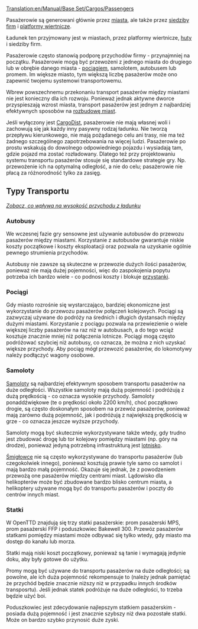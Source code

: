 [[Translation:en/Manual/Base Set/Cargos/Passengers]]

{{pl/Manual/Base Set/Cargos/Ładunek|name=Pasażerowie
|image=Passengers.png
|produced=[[pl/Manual/Base Set/Domy|Domy]], [[pl/Manual/Base Set/Industries/Platforma wiertnicza|Platforma wiertnicza]], [[pl/Archive/Manual/Siedziba firmy|Siedziba firmy]]
|accepted=[[pl/Manual/Base Set/Domy|Domy]], [[pl/Manual/Base Set/Industries/Platforma wiertnicza|Platforma wiertnicza]], [[pl/Manual/Base Set/Industries/Huta|Huta]], [[pl/Archive/Manual/Siedziba firmy|Siedziba firmy]]
}}
Pasażerowie są generowani głównie przez [[pl/Manual/Base Set/Domy|miasta]], ale także przez [[pl/Archive/Manual/Siedziba firmy|siedziby firm]] i [[pl/Manual/Base Set/Industries/Platforma wiertnicza|platformy wiertnicze]].

Ładunek ten przyjmowany jest w miastach, przez platformy wiertnicze, [[pl/Manual/Base Set/Industries/Huta|huty]] i siedziby firm.

Pasażerowie często stanowią podporę przychodów firmy - przynajmniej na początku. Pasażerowie mogą być przewożeni z jednego miasta do drugiego lub w obrębie danego miasta - [[pl/Manual/Pociągi|pociągiem]], samolotem, autobusem lub promem. Im większe miasto, tym większą liczbę pasażerów może ono zapewnić twojemu systemowi transportowemu.

Wbrew powszechnemu przekonaniu transport pasażerów między miastami nie jest konieczny dla ich rozwoju. Ponieważ jednak aktywne dworce przyspieszają wzrost miasta, transport pasażerów jest jednym z najbardziej efektywnych sposobów na [[pl/Manual/Miasta#wielkosc-miasta|rozbudowę miast]].

Jeśli wyłączony jest [[pl/Manual/Dystrybucja ładunku|CargoDist]], pasażerowie nie mają własnej woli i zachowują się jak każdy inny pasywny rodzaj ładunku. Nie tworzą przepływu kierunkowego, nie mają pożądanego celu ani trasy, nie ma też żadnego szczególnego zapotrzebowania na więcej ludzi. Pasażerowie po prostu wskakują do dowolnego odpowiedniego pojazdu i wysiadają tam, gdzie pojazd ma zostać rozładowany. Dlatego też przy projektowaniu systemu transportu pasażerów stosuje się standardowe strategie gry. Np. przewożenie ich na optymalną odległość, a nie do celu; pasażerowie nie płacą za różnorodność tylko za zasięg.

==Typy Transportu==

''[[pl/Manual/Game Mechanics/Przychód za ładunek|Zobacz, co wpływa na wysokość przychodu z ładunku]]''
===Autobusy===
We wczesnej fazie gry sensowne jest używanie autobusów do przewozu pasażerów między miastami. Korzystanie z autobusów gwarantuje niskie koszty początkowe i koszty eksploatacji oraz pozwala na uzyskanie ogólnie pewnego strumienia przychodów.

Autobusy nie zawsze są skuteczne w przewozie dużych ilości pasażerów, ponieważ nie mają dużej pojemności, więc do zaspokojenia popytu potrzeba ich bardzo wiele - co podnosi koszty i blokuje [[pl/Przystanek|przystanki]].

===Pociągi===
Gdy miasto rozrośnie się wystarczająco, bardziej ekonomiczne jest wykorzystanie do przewozu pasażerów połączeń kolejowych. Pociągi są zazwyczaj używane do podróży na średnich i długich dystansach między dużymi miastami. Korzystanie z pociągu pozwala na przewiezienie o wiele większej liczby pasażerów na raz niż w autobusach, a do tego wciąż kosztuje znacznie mniej niż połączenia lotnicze. Pociągi mogą często podróżować szybciej niż autobusy, co oznacza, że można z nich uzyskać większe przychody. Aby pociąg mógł przewozić pasażerów, do lokomotywy należy podłączyć wagony osobowe.

===Samoloty===
[[pl/Manual/Samoloty|Samoloty]] są najbardziej efektywnym sposobem transportu pasażerów na duże odległości. Wszystkie samoloty mają dużą pojemność i podróżują z dużą prędkością - co oznacza wysokie przychody. Samoloty ponaddźwiękowe (te o prędkości około 2200 km/h), choć początkowo drogie, są często doskonałym sposobem na przewóz pasażerów, ponieważ mają zarówno dużą pojemność, jak i podróżują z największą prędkością w grze - co oznacza jeszcze wyższe przychody.

Samoloty mogą być skutecznie wykorzystywane także wtedy, gdy trudno jest zbudować drogę lub tor kolejowy pomiędzy miastami (np. góry na drodze), ponieważ jedyną potrzebną infrastrukturą jest [[pl/Lotniska|lotnisko]].

[[pl/Helikoptery|Śmigłowce]] nie są często wykorzystywane do transportu pasażerów (lub czegokolwiek innego), ponieważ kosztują prawie tyle samo co samolot i mają bardzo małą pojemność. Okazuje się jednak, że z powodzeniem przewożą one pasażerów między centrami miast. Lądowisko dla helikopterów może być zbudowane bardzo blisko centrum miasta, a helikoptery używane mogą być do transportu pasażerów i poczty do centrów innych miast.

===Statki===

W OpenTTD znajdują się trzy statki pasażerskie: prom pasażerski MPS, prom pasażerski FFP i poduszkowiec Bakewell 300. Przewóz pasażerów statkami pomiędzy miastami może odbywać się tylko wtedy, gdy miasto ma dostęp do kanału lub morza.

Statki mają niski koszt początkowy, ponieważ są tanie i wymagają jedynie doku, aby były gotowe do użytku.

Promy mogą być używane do transportu pasażerów na duże odległości; są powolne, ale ich duża pojemność rekompensuje to (należy jednak pamiętać że przychód będzie znacznie niższy niż w przypadku innych środków transposrtu). Jeśli jednak statek podróżuje na duże odległości, to trzeba będzie użyć boi.

Poduszkowiec jest zdecydowanie najlepszym statkiem pasażerskim - posiada dużą pojemność i jest znacznie szybszy niż dwa pozostałe statki. Może on bardzo szybko przynosić duże zyski.

{{pl/Manual/Navbox Ładunek}}